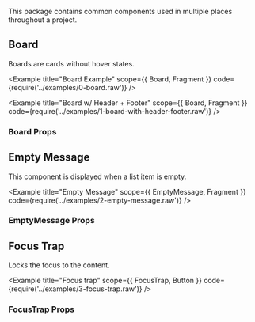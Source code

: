 

This package contains common components used in multiple places throughout a project.

## Board

Boards are cards without hover states.

<Example title="Board Example" scope={{ Board, Fragment }} code={require('../examples/0-board.raw')} />

<Example title="Board w/ Header + Footer" scope={{ Board, Fragment }} code={require('../examples/1-board-with-header-footer.raw')} />

### Board Props

<Props props={boardProps} />

## Empty Message

This component is displayed when a list item is empty.

<Example title="Empty Message" scope={{ EmptyMessage, Fragment }} code={require('../examples/2-empty-message.raw')} />

### EmptyMessage Props

<Props props={emptyMessageProps} />

## Focus Trap

Locks the focus to the content.

<Example title="Focus trap" scope={{ FocusTrap, Button }} code={require('../examples/3-focus-trap.raw')} />

### FocusTrap Props

<Props props={focusTrapProps} />
